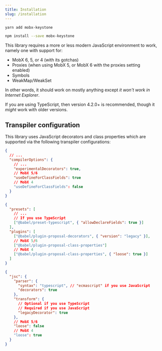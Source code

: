 ```yaml
---
title: Installation
slug: /installation
---
```



<Tabs>
<TabItem value="yarn" label="Yarn">

```bash
yarn add mobx-keystone
```

</TabItem>
<TabItem value="npm" label="npm">

```bash
npm install --save mobx-keystone
```

</TabItem>
</Tabs>

This library requires a more or less modern JavaScript environment to work, namely one with support for:

- MobX 6, 5, or 4 (with its gotchas)
- Proxies (when using MobX 5, or MobX 6 with the proxies setting enabled)
- Symbols
- WeakMap/WeakSet

In other words, it should work on mostly anything except _it won't work in Internet Explorer_.

If you are using TypeScript, then version 4.2.0+ is recommended, though it _might_ work with older versions.

## Transpiler configuration

This library uses JavaScript decorators and class properties which are supported via the following transpiler configurations:

<Tabs>
<TabItem value="tsc" label="TypeScript Compiler">

```json title="tsconfig.json"
{
  // ...
  "compilerOptions": {
    // ...
    "experimentalDecorators": true,
    // MobX 5/6
    "useDefineForClassFields": true
    // MobX 4
    "useDefineForClassFields": false
  }
}
```

</TabItem>
<TabItem value="babel" label="Babel">

```json title="babel.config.json"
{
  "presets": [
    // ...
    // If you use TypeScript
    ["@babel/preset-typescript", { "allowDeclareFields": true }]
  ],
  "plugins": [
    ["@babel/plugin-proposal-decorators", { "version": "legacy" }],
    // MobX 5/6
    ["@babel/plugin-proposal-class-properties"]
    // MobX 4
    ["@babel/plugin-proposal-class-properties", { "loose": true }]
  ]
}
```

</TabItem>
<TabItem value="swc" label="SWC">

```json title=".swcrc"
{
  "jsc": {
    "parser": {
      "syntax": "typescript", // "ecmascript" if you use JavaScript
      "decorators": true
    },
    "transform": {
      // Optional if you use TypeScript
      // Required if you use JavaScript
      "legacyDecorator": true
    },
    // MobX 5/6
    "loose": false
    // MobX 4
    "loose": true
  }
}
```

</TabItem>
</Tabs>
